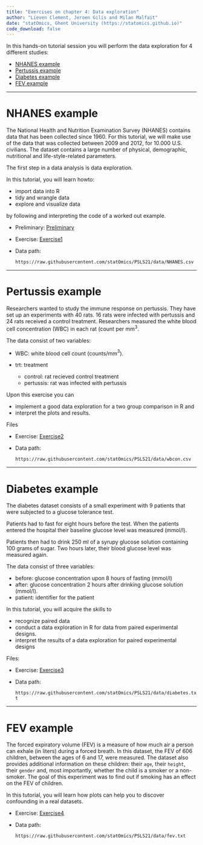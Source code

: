 ```yaml
---
title: "Exercises on chapter 4: Data exploration"
author: "Lieven Clement, Jeroen Gilis and Milan Malfait"
date: "statOmics, Ghent University (https://statomics.github.io)"
code_download: false
---
```


In this hands-on tutorial session you will perform the data exploration for 4 different studies:

* [NHANES example]
* [Pertussis example]
* [Diabetes example]
* [FEV example]

---

# NHANES example

The National Health and Nutrition Examination Survey (NHANES) contains data
that has been collected since 1960. For this tutorial, we will make use of the
data that was collected  between 2009 and  2012, for 10.000 U.S. civilians.
The dataset contains a large number of physical, demographic, nutritional and
life-style-related parameters.


The first step in a data analysis is data exploration. 

In this tutorial, you will learn howto:

- import data into R
- tidy and wrangle data 
- explore and visualize data 

by following and interpreting the code of a worked out example.

- Preliminary: [Preliminary](./extra1_preliminary_tidyverse.html)
- Exercise: [Exercise1](./04_1_NHANES.html)
- Data path:

  `https://raw.githubusercontent.com/statOmics/PSLS21/data/NHANES.csv`

---

# Pertussis example

Researchers wanted to study the immune response on pertussis. 
They have set up an experiments with 40 rats. 
16 rats were infected with pertussis and 24 rats received a control treatment. 
Researchers measured the white blood cell concentration (WBC) in each rat (count per mm$^3$. 

The data consist of two variables:

- WBC: white blood cell count (counts/mm$^3$). 
- trt: treatment 

    - control: rat recieved control treatment
    - pertussis: rat was infected with pertussis

Upon this exercise you can 

- implement a good data exploration for a two group comparison in R and 
- interpret the plots and results. 

Files

- Exercise: [Exercise2](./04_2_pertussis.html)
- Data path:

  `https://raw.githubusercontent.com/statOmics/PSLS21/data/wbcon.csv`


<!-- - Solution: [Solution2](./04_2_pertussis_sol.html) -->

---

# Diabetes example

The diabetes dataset consists of a small experiment with 9 patients
that were subjected to a glucose tolerance test. 

Patients had to fast for eight hours before the test. 
When the patients entered the hospital their baseline glucose level was measured (mmol/l). 

Patients then  had to drink 250 ml of a syrupy glucose solution containing 100 grams of sugar. 
Two hours later, their blood glucose level was measured again. 

The data consist of three variables:

- before: glucose concentration upon 8 hours of fasting (mmol/l)
- after: glucose concentration 2 hours after drinking glucose solution (mmol/l).
- patient: identifier for the patient

In this tutorial, you will acquire the skills to 

- recognize paired data
- conduct a data exploration in R for data from
paired experimental designs.
- interpret the results of a data exploration for paired experimental designs

Files:

- Exercise: [Exercise3](./04_3_diabetes.html)
- Data path:

  `https://raw.githubusercontent.com/statOmics/PSLS21/data/diabetes.txt`

<!-- - Solution: [Solution3](./04_3_diabetes_sol.html) -->

---

# FEV example

The forced expiratory volume (FEV) is a measure of how
much air a person can exhale (in liters)  during  a forced breath. In this
dataset, the FEV of 606 children, between the ages of 6 and 17, were measured.
The dataset also provides additional information on these children:
their `age`, their `height`, their `gender` and, most importantly, whether the
child is a smoker or a non-smoker. The goal of this experiment was to find out
if smoking has an effect on the FEV of children.

In this tutorial, you will learn how plots can help you to discover confounding in a real datasets.

- Exercise: [Exercise4](./04_4_FEV.html)
- Data path:

  `https://raw.githubusercontent.com/statOmics/PSLS21/data/fev.txt`

<!-- - Solution: [Solution4](./04_4_FV_sol.html) -->

<br/>
